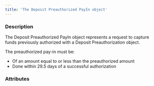 ```yaml
---
title: 'The Deposit Preauthorized PayIn object'
---
```


  
### Description
The Deposit Preauthorized PayIn object represents a request to capture funds previously authorized with a Deposit Preauthorization object.

The preauthorized pay-in must be:  
- Of an amount equal to or less than the preauthorized amount  
- Done within 29.5 days of a successful authorization

### Attributes  

<AuthorId1 />  

<CreditedUserId1 />  

<DepositId />  

<Id />  

<CreationDate />  

<ResultCode />  

<ResultMessage />  

<Status1 />  

<ExecutionDate />  

<Type />  

<Nature />  

<PaymentType />  

<ExecutionType />  

<DebitedFunds6 />  

<CreditedFunds6 />  

<Fees5 />  

<Tag1 />